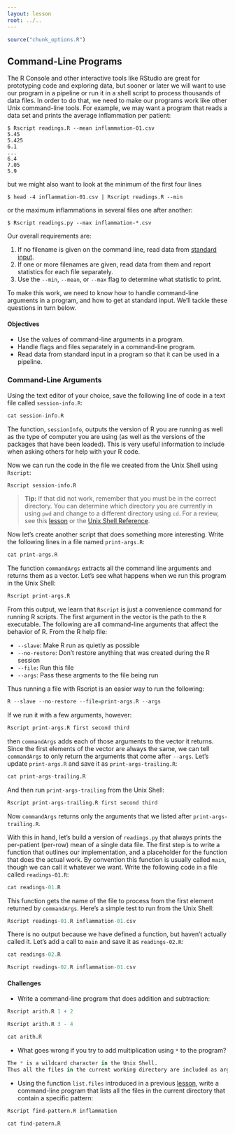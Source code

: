 ```yaml
---
layout: lesson
root: ../..
---
```


```r
source("chunk_options.R")
```

## Command-Line Programs

The R Console and other interactive tools like RStudio are great for prototyping code and exploring data, but sooner or later we will want to use our program in a pipeline or run it in a shell script to process thousands of data files.
In order to do that, we need to make our programs work like other Unix command-line tools.
For example, we may want a program that reads a data set and prints the average inflammation per patient:

~~~
$ Rscript readings.R --mean inflammation-01.csv
5.45
5.425
6.1
...
6.4
7.05
5.9
~~~

but we might also want to look at the minimum of the first four lines

~~~
$ head -4 inflammation-01.csv | Rscript readings.R --min
~~~

or the maximum inflammations in several files one after another:

~~~
$ Rscript readings.py --max inflammation-*.csv
~~~

Our overall requirements are:

1. If no filename is given on the command line, read data from [standard input](../../gloss.html#standard-input).
2. If one or more filenames are given, read data from them and report statistics for each file separately.
3. Use the `--min`, `--mean`, or `--max` flag to determine what statistic to print.

To make this work, we need to know how to handle command-line arguments in a program, and how to get at standard input.
We'll tackle these questions in turn below.

<div class="objectives" markdown="1">
#### Objectives

*   Use the values of command-line arguments in a program.
*   Handle flags and files separately in a command-line program.
*   Read data from standard input in a program so that it can be used in a pipeline.
</div>

### Command-Line Arguments

Using the text editor of your choice, save the following line of code in a text file called `session-info.R `:

```r
cat session-info.R
```

The function, `sessionInfo`, outputs the version of R you are running as well as the type of computer you are using (as well as the versions of the packages that have been loaded).
This is very useful information to include when asking others for help with your R code.

Now we can run the code in the file we created from the Unix Shell using `Rscript`:

```r
Rscript session-info.R
```

> **Tip:** If that did not work, remember that you must be in the correct directory.
You can determine which directory you are currently in using `pwd` and change to a different directory using `cd`.
For a review, see this [lesson](../shell/01-filedir.html) or the [Unix Shell Reference](../ref/01-shell.html).

Now let's create another script that does something more interesting. Write the following lines in a file named `print-args.R`:

```r
cat print-args.R
```

The function `commandArgs` extracts all the command line arguments and returns them as a vector.
Let's see what happens when we run this program in the Unix Shell:

```r
Rscript print-args.R
```

From this output, we learn that `Rscript` is just a convenience command for running R scripts.
The first argument in the vector is the path to the `R` executable.
The following are all command-line arguments that affect the behavior of R.
From the R help file:

*  `--slave`: Make R run as quietly as possible
*  `--no-restore`:  Don't restore anything that was created during the R session
*  `--file`: Run this file
*  `--args`: Pass these argments to the file being run

Thus running a file with Rscript is an easier way to run the following:

```r
R --slave --no-restore --file=print-args.R --args
```

If we run it with a few arguments, however:

```r
Rscript print-args.R first second third
```

then `commandArgs` adds each of those arguments to the vector it returns.
Since the first elements of the vector are always the same, we can tell `commandArgs` to only return the arguments that come after `--args`.
Let's update `print-args.R` and save it as `print-args-trailing.R`:

```r
cat print-args-trailing.R
```

And then run `print-args-trailing` from the Unix Shell:

```r
Rscript print-args-trailing.R first second third
```

Now `commandArgs` returns only the arguments that we listed after `print-args-trailing.R`.

With this in hand, let's build a version of `readings.py` that always prints the per-patient (per-row) mean of a single data file.
The first step is to write a function that outlines our implementation, and a placeholder for the function that does the actual work.
By convention this function is usually called `main`, though we can call it whatever we want.
Write the following code in a file called `readings-01.R`:

```r
cat readings-01.R
```


This function gets the name of the file to process from the first element returned by `commandArgs`.
Here's a simple test to run from the Unix Shell:

```r
Rscript readings-01.R inflammation-01.csv
```

There is no output because we have defined a function, but haven't actually called it.
Let's add a call to `main` and save it as `readings-02.R`:

```r
cat readings-02.R
```

```r
Rscript readings-02.R inflammation-01.csv
```

#### Challenges

  + Write a command-line program that does addition and subtraction:

```r
Rscript arith.R 1 + 2
```

```r
Rscript arith.R 3 - 4
```

```r
cat arith.R
```

  + What goes wrong if you try to add multiplication using `*` to the program?
  
```r
The * is a wildcard character in the Unix Shell.
Thus all the files in the current working directory are included as arguments to  arith.R.
```

  + Using the function `list.files` introduced in a previous [lesson](03-loops-R.html), write a command-line program that lists all the files in the current directory that contain a specific pattern:

```r
Rscript find-pattern.R inflammation
```

```r
cat find-patern.R
```
